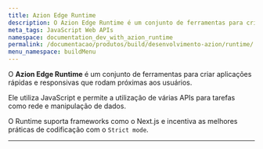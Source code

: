 ```yaml
---
title: Azion Edge Runtime
description: O Azion Edge Runtime é um conjunto de ferramentas para criar aplicações rápidas e responsivas que rodam próximas aos usuários.
meta_tags: JavaScript Web APIs
namespace: documentation_dev_with_azion_runtime
permalink: /documentacao/produtos/build/desenvolvimento-azion/runtime/
menu_namespace: buildMenu
---
```



<LinkButton link="/pt-br/documentacao/devtools/runtime/visao-geral/" text="vá para a documentação de referência do edge runtime" outlined />

O **Azion Edge Runtime** é um conjunto de ferramentas para criar aplicações rápidas e responsivas que rodam próximas aos usuários.

Ele utiliza JavaScript e permite a utilização de várias APIs para tarefas como rede e manipulação de dados.

O Runtime suporta frameworks como o Next.js e incentiva as melhores práticas de codificação com o `Strict mode`.


---

